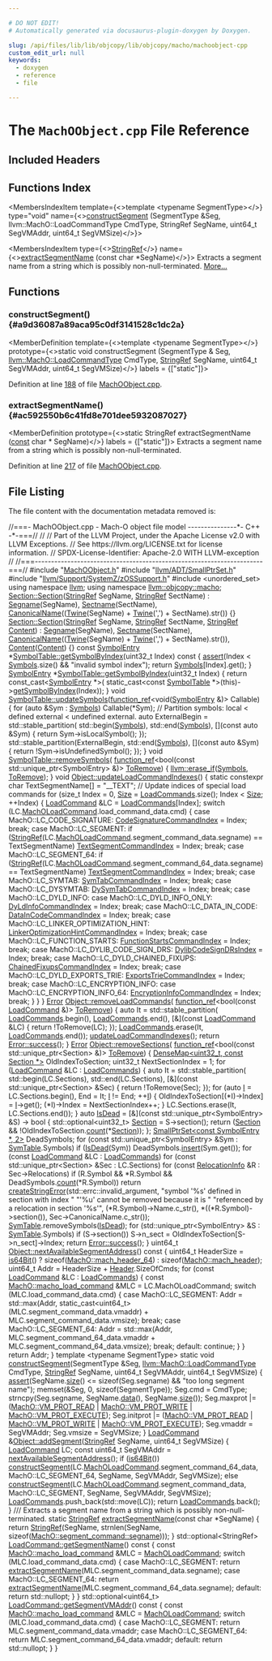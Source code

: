 ```yaml
---

# DO NOT EDIT!
# Automatically generated via docusaurus-plugin-doxygen by Doxygen.

slug: /api/files/lib/lib/objcopy/lib/objcopy/macho/machoobject-cpp
custom_edit_url: null
keywords:
  - doxygen
  - reference
  - file

---
```





# The `MachOObject.cpp` File Reference

<DoxygenPage pluginConfig={pluginConfig}>



## Included Headers

<IncludesList>
<IncludesListItem
  filePath="MachOObject.h"
  permalink="/docs/api/files/lib/lib/objcopy/lib/objcopy/macho/machoobject-h"
  isLocal="true" />
<IncludesListItem
  filePath="llvm/ADT/SmallPtrSet.h"
  permalink="/docs/api/files/include/include/llvm/include/llvm/adt/smallptrset-h"
  isLocal="true" />
<IncludesListItem
  filePath="llvm/Support/SystemZ/zOSSupport.h"
  permalink="/docs/api/files/include/include/llvm/include/llvm/support/include/llvm/support/systemz/zossupport-h"
  isLocal="true" />
<IncludesListItem
  filePath="unordered_set"
  permalink=""
  isLocal="false" />
</IncludesList>

## Functions Index

<MembersIndex>

<MembersIndexItem
  template={<>template &lt;typename SegmentType&gt;</>}
  type="void"
  name={<><a href="#a9d36087a89aca95c0df3141528c1dc2a">constructSegment</a> (SegmentType &amp;Seg, llvm::MachO::LoadCommandType CmdType, StringRef SegName, uint64&#95;t SegVMAddr, uint64&#95;t SegVMSize)</>}>
</MembersIndexItem>

<MembersIndexItem
  type={<><a href="/docs/api/classes/llvm/stringref">StringRef</a></>}
  name={<><a href="#ac592550b6c41fd8e701dee5932087027">extractSegmentName</a> (const char &#42;SegName)</>}>
Extracts a segment name from a string which is possibly non-null-terminated. <a href="#ac592550b6c41fd8e701dee5932087027">More...</a>
</MembersIndexItem>

</MembersIndex>


<SectionDefinition>

## Functions

### constructSegment() {#a9d36087a89aca95c0df3141528c1dc2a}

<MemberDefinition
  template={<>template &lt;typename SegmentType&gt;</>}
  prototype={<>static void constructSegment (SegmentType &amp; Seg, <a href="/docs/api/namespaces/llvm/macho/#ad8cb90f953b327ab043258a76922cde1">llvm::MachO::LoadCommandType</a> CmdType, <a href="/docs/api/classes/llvm/stringref">StringRef</a> SegName, uint64&#95;t SegVMAddr, uint64&#95;t SegVMSize)</>}
  labels = {["static"]}>

Definition at line <a href="#l00188">188</a> of file <a href="/docs/api/files/lib/lib/objcopy/lib/objcopy/macho/machoobject-cpp">MachOObject.cpp</a>.
</MemberDefinition>

### extractSegmentName() {#ac592550b6c41fd8e701dee5932087027}

<MemberDefinition
  prototype={<>static StringRef extractSegmentName (<a href="/docs/api/files/lib/lib/target/lib/target/aarch64/aarch64promoteconstant-cpp/#a90f8350fecae261c25be85d38b451bff">const</a> char &#42; SegName)</>}
  labels = {["static"]}>
Extracts a segment name from a string which is possibly non-null-terminated.

Definition at line <a href="#l00217">217</a> of file <a href="/docs/api/files/lib/lib/objcopy/lib/objcopy/macho/machoobject-cpp">MachOObject.cpp</a>.
</MemberDefinition>

</SectionDefinition>

## File Listing

The file content with the documentation metadata removed is:

<ProgramListing>

<Link id="l00001" /><CodeLine lineNumber="1"><Highlight kind="comment">//===- MachOObject.cpp - Mach-O object file model ---------------&#42;- C++ -&#42;-===//</Highlight><Highlight kind="normal"></Highlight></CodeLine>
<Link id="l00002" /><CodeLine lineNumber="2"><Highlight kind="normal"></Highlight><Highlight kind="comment">//</Highlight><Highlight kind="normal"></Highlight></CodeLine>
<Link id="l00003" /><CodeLine lineNumber="3"><Highlight kind="normal"></Highlight><Highlight kind="comment">// Part of the LLVM Project, under the Apache License v2.0 with LLVM Exceptions.</Highlight><Highlight kind="normal"></Highlight></CodeLine>
<Link id="l00004" /><CodeLine lineNumber="4"><Highlight kind="normal"></Highlight><Highlight kind="comment">// See https://llvm.org/LICENSE.txt for license information.</Highlight><Highlight kind="normal"></Highlight></CodeLine>
<Link id="l00005" /><CodeLine lineNumber="5"><Highlight kind="normal"></Highlight><Highlight kind="comment">// SPDX-License-Identifier: Apache-2.0 WITH LLVM-exception</Highlight><Highlight kind="normal"></Highlight></CodeLine>
<Link id="l00006" /><CodeLine lineNumber="6"><Highlight kind="normal"></Highlight><Highlight kind="comment">//</Highlight><Highlight kind="normal"></Highlight></CodeLine>
<Link id="l00007" /><CodeLine lineNumber="7"><Highlight kind="normal"></Highlight><Highlight kind="comment">//===----------------------------------------------------------------------===//</Highlight><Highlight kind="normal"></Highlight></CodeLine>
<Link id="l00008" /><CodeLine lineNumber="8"><Highlight kind="normal"></Highlight></CodeLine>
<Link id="l00009" /><CodeLine lineNumber="9"><Highlight kind="normal"></Highlight><Highlight kind="preprocessor">#include &quot;<a href="/docs/api/files/lib/lib/objcopy/lib/objcopy/macho/machoobject-h">MachOObject.h</a>&quot;</Highlight><Highlight kind="normal"></Highlight></CodeLine>
<Link id="l00010" /><CodeLine lineNumber="10"><Highlight kind="normal"></Highlight><Highlight kind="preprocessor">#include &quot;<a href="/docs/api/files/include/include/llvm/include/llvm/adt/smallptrset-h">llvm/ADT/SmallPtrSet.h</a>&quot;</Highlight><Highlight kind="normal"></Highlight></CodeLine>
<Link id="l00011" /><CodeLine lineNumber="11"><Highlight kind="normal"></Highlight><Highlight kind="preprocessor">#include &quot;<a href="/docs/api/files/include/include/llvm/include/llvm/support/include/llvm/support/systemz/zossupport-h">llvm/Support/SystemZ/zOSSupport.h</a>&quot;</Highlight><Highlight kind="normal"></Highlight></CodeLine>
<Link id="l00012" /><CodeLine lineNumber="12"><Highlight kind="normal"></Highlight><Highlight kind="preprocessor">#include &lt;unordered&#95;set&gt;</Highlight><Highlight kind="normal"></Highlight></CodeLine>
<Link id="l00013" /><CodeLine lineNumber="13"><Highlight kind="normal"></Highlight></CodeLine>
<Link id="l00014" /><CodeLine lineNumber="14"><Highlight kind="normal"></Highlight><Highlight kind="keyword">using namespace </Highlight><Highlight kind="normal"><a href="/docs/api/namespaces/llvm">llvm</a>;</Highlight></CodeLine>
<Link id="l00015" /><CodeLine lineNumber="15"><Highlight kind="normal"></Highlight><Highlight kind="keyword">using namespace </Highlight><Highlight kind="normal"><a href="/docs/api/namespaces/llvm/objcopy/macho">llvm::objcopy::macho</a>;</Highlight></CodeLine>
<Link id="l00016" /><CodeLine lineNumber="16"><Highlight kind="normal"></Highlight></CodeLine>
<Link id="l00017" /><CodeLine lineNumber="17" lineLink="/docs/api/structs/llvm/objcopy/macho/section/#a87c079c086afd819e2f1efe5a639ceb8"><Highlight kind="normal"><a href="/docs/api/structs/llvm/objcopy/macho/section/#a87c079c086afd819e2f1efe5a639ceb8">Section::Section</a>(<a href="/docs/api/classes/llvm/stringref">StringRef</a> SegName, <a href="/docs/api/classes/llvm/stringref">StringRef</a> SectName)</Highlight></CodeLine>
<Link id="l00018" /><CodeLine lineNumber="18"><Highlight kind="normal">    : <a href="/docs/api/structs/llvm/objcopy/macho/section/#a4639b1c6f7309aaaffb58648acd5ae9c">Segname</a>(SegName), <a href="/docs/api/structs/llvm/objcopy/macho/section/#ae7cec0eac7049d7cd6512c33152bf5ff">Sectname</a>(SectName),</Highlight></CodeLine>
<Link id="l00019" /><CodeLine lineNumber="19"><Highlight kind="normal">      <a href="/docs/api/structs/llvm/objcopy/macho/section/#ad0ffce102893e76e2c396f6778793976">CanonicalName</a>((<a href="/docs/api/classes/llvm/twine">Twine</a>(SegName) + <a href="/docs/api/classes/llvm/twine">Twine</a>(</Highlight><Highlight kind="stringliteral">&#39;,&#39;</Highlight><Highlight kind="normal">) + SectName).str()) &#123;&#125;</Highlight></CodeLine>
<Link id="l00020" /><CodeLine lineNumber="20"><Highlight kind="normal"></Highlight></CodeLine>
<Link id="l00021" /><CodeLine lineNumber="21" lineLink="/docs/api/structs/llvm/objcopy/macho/section/#a56ec441e0b3e9662fe2a5d58a4429900"><Highlight kind="normal"><a href="/docs/api/structs/llvm/objcopy/macho/section/#a87c079c086afd819e2f1efe5a639ceb8">Section::Section</a>(<a href="/docs/api/classes/llvm/stringref">StringRef</a> SegName, <a href="/docs/api/classes/llvm/stringref">StringRef</a> SectName, <a href="/docs/api/classes/llvm/stringref">StringRef</a> <a href="/docs/api/structs/llvm/objcopy/macho/section/#a6560167012e320de6291d4d2897cb26c">Content</a>)</Highlight></CodeLine>
<Link id="l00022" /><CodeLine lineNumber="22"><Highlight kind="normal">    : <a href="/docs/api/structs/llvm/objcopy/macho/section/#a4639b1c6f7309aaaffb58648acd5ae9c">Segname</a>(SegName), <a href="/docs/api/structs/llvm/objcopy/macho/section/#ae7cec0eac7049d7cd6512c33152bf5ff">Sectname</a>(SectName),</Highlight></CodeLine>
<Link id="l00023" /><CodeLine lineNumber="23"><Highlight kind="normal">      <a href="/docs/api/structs/llvm/objcopy/macho/section/#ad0ffce102893e76e2c396f6778793976">CanonicalName</a>((<a href="/docs/api/classes/llvm/twine">Twine</a>(SegName) + <a href="/docs/api/classes/llvm/twine">Twine</a>(</Highlight><Highlight kind="stringliteral">&#39;,&#39;</Highlight><Highlight kind="normal">) + SectName).str()),</Highlight></CodeLine>
<Link id="l00024" /><CodeLine lineNumber="24"><Highlight kind="normal">      <a href="/docs/api/structs/llvm/objcopy/macho/section/#a6560167012e320de6291d4d2897cb26c">Content</a>(<a href="/docs/api/structs/llvm/objcopy/macho/section/#a6560167012e320de6291d4d2897cb26c">Content</a>) &#123;&#125;</Highlight></CodeLine>
<Link id="l00025" /><CodeLine lineNumber="25"><Highlight kind="normal"></Highlight></CodeLine>
<Link id="l00026" /><CodeLine lineNumber="26" lineLink="/docs/api/structs/llvm/objcopy/macho/symboltable/#a341a55a90a1166a66b830fc75daba027"><Highlight kind="normal"></Highlight><Highlight kind="keyword">const</Highlight><Highlight kind="normal"> <a href="/docs/api/structs/llvm/objcopy/macho/symbolentry">SymbolEntry</a> &#42;<a href="/docs/api/structs/llvm/objcopy/macho/symboltable/#a341a55a90a1166a66b830fc75daba027">SymbolTable::getSymbolByIndex</a>(uint32&#95;t Index)</Highlight><Highlight kind="keyword"> const </Highlight><Highlight kind="normal">&#123;</Highlight></CodeLine>
<Link id="l00027" /><CodeLine lineNumber="27"><Highlight kind="normal">  <a href="/docs/api/files/lib/lib/target/lib/target/amdgpu/silowercontrolflow-cpp/#a4868c5d81c5ccc98c47aeab6244346a0">assert</a>(Index &lt; <a href="/docs/api/structs/llvm/objcopy/macho/symboltable/#a68ce5bc1c984a9aa78f9c4e8c0d5e991">Symbols</a>.size() &amp;&amp; </Highlight><Highlight kind="stringliteral">&quot;invalid symbol index&quot;</Highlight><Highlight kind="normal">);</Highlight></CodeLine>
<Link id="l00028" /><CodeLine lineNumber="28"><Highlight kind="normal">  </Highlight><Highlight kind="keywordflow">return</Highlight><Highlight kind="normal"> <a href="/docs/api/structs/llvm/objcopy/macho/symboltable/#a68ce5bc1c984a9aa78f9c4e8c0d5e991">Symbols</a>&#91;Index&#93;.get();</Highlight></CodeLine>
<Link id="l00029" /><CodeLine lineNumber="29"><Highlight kind="normal">&#125;</Highlight></CodeLine>
<Link id="l00030" /><CodeLine lineNumber="30"><Highlight kind="normal"></Highlight></CodeLine>
<Link id="l00031" /><CodeLine lineNumber="31" lineLink="/docs/api/structs/llvm/objcopy/macho/symboltable/#a3373e04beb7bf34915aed5421baf5445"><Highlight kind="normal"><a href="/docs/api/structs/llvm/objcopy/macho/symbolentry">SymbolEntry</a> &#42;<a href="/docs/api/structs/llvm/objcopy/macho/symboltable/#a341a55a90a1166a66b830fc75daba027">SymbolTable::getSymbolByIndex</a>(uint32&#95;t Index) &#123;</Highlight></CodeLine>
<Link id="l00032" /><CodeLine lineNumber="32"><Highlight kind="normal">  </Highlight><Highlight kind="keywordflow">return</Highlight><Highlight kind="normal"> </Highlight><Highlight kind="keyword">const&#95;cast&lt;</Highlight><Highlight kind="normal"><a href="/docs/api/structs/llvm/objcopy/macho/symbolentry">SymbolEntry</a> &#42;</Highlight><Highlight kind="keyword">&gt;</Highlight><Highlight kind="normal">(</Highlight></CodeLine>
<Link id="l00033" /><CodeLine lineNumber="33"><Highlight kind="normal">      </Highlight><Highlight kind="keyword">static&#95;cast&lt;</Highlight><Highlight kind="keyword">const </Highlight><Highlight kind="normal"><a href="/docs/api/structs/llvm/objcopy/macho/symboltable">SymbolTable</a> &#42;</Highlight><Highlight kind="keyword">&gt;</Highlight><Highlight kind="normal">(</Highlight><Highlight kind="keyword">this</Highlight><Highlight kind="normal">)-&gt;<a href="/docs/api/structs/llvm/objcopy/macho/symboltable/#a341a55a90a1166a66b830fc75daba027">getSymbolByIndex</a>(Index));</Highlight></CodeLine>
<Link id="l00034" /><CodeLine lineNumber="34"><Highlight kind="normal">&#125;</Highlight></CodeLine>
<Link id="l00035" /><CodeLine lineNumber="35"><Highlight kind="normal"></Highlight></CodeLine>
<Link id="l00036" /><CodeLine lineNumber="36" lineLink="/docs/api/structs/llvm/objcopy/macho/symboltable/#a20afc4f554451875cd5c6502a482586a"><Highlight kind="normal"></Highlight><Highlight kind="keywordtype">void</Highlight><Highlight kind="normal"> <a href="/docs/api/structs/llvm/objcopy/macho/symboltable/#a20afc4f554451875cd5c6502a482586a">SymbolTable::updateSymbols</a>(<a href="/docs/api/classes/llvm/function-ref">function&#95;ref</a>&lt;</Highlight><Highlight kind="keywordtype">void</Highlight><Highlight kind="normal">(<a href="/docs/api/structs/llvm/objcopy/macho/symbolentry">SymbolEntry</a> &amp;)&gt; Callable) &#123;</Highlight></CodeLine>
<Link id="l00037" /><CodeLine lineNumber="37"><Highlight kind="normal">  </Highlight><Highlight kind="keywordflow">for</Highlight><Highlight kind="normal"> (</Highlight><Highlight kind="keyword">auto</Highlight><Highlight kind="normal"> &amp;Sym : <a href="/docs/api/structs/llvm/objcopy/macho/symboltable/#a68ce5bc1c984a9aa78f9c4e8c0d5e991">Symbols</a>)</Highlight></CodeLine>
<Link id="l00038" /><CodeLine lineNumber="38"><Highlight kind="normal">    Callable(&#42;Sym);</Highlight></CodeLine>
<Link id="l00039" /><CodeLine lineNumber="39"><Highlight kind="normal"></Highlight></CodeLine>
<Link id="l00040" /><CodeLine lineNumber="40"><Highlight kind="normal">  </Highlight><Highlight kind="comment">// Partition symbols: local &lt; defined external &lt; undefined external.</Highlight><Highlight kind="normal"></Highlight></CodeLine>
<Link id="l00041" /><CodeLine lineNumber="41"><Highlight kind="normal">  </Highlight><Highlight kind="keyword">auto</Highlight><Highlight kind="normal"> ExternalBegin = std::stable&#95;partition(</Highlight></CodeLine>
<Link id="l00042" /><CodeLine lineNumber="42"><Highlight kind="normal">      std::begin(<a href="/docs/api/structs/llvm/objcopy/macho/symboltable/#a68ce5bc1c984a9aa78f9c4e8c0d5e991">Symbols</a>), std::end(<a href="/docs/api/structs/llvm/objcopy/macho/symboltable/#a68ce5bc1c984a9aa78f9c4e8c0d5e991">Symbols</a>),</Highlight></CodeLine>
<Link id="l00043" /><CodeLine lineNumber="43"><Highlight kind="normal">      &#91;&#93;(</Highlight><Highlight kind="keyword">const</Highlight><Highlight kind="normal"> </Highlight><Highlight kind="keyword">auto</Highlight><Highlight kind="normal"> &amp;Sym) &#123; </Highlight><Highlight kind="keywordflow">return</Highlight><Highlight kind="normal"> Sym-&gt;isLocalSymbol(); &#125;);</Highlight></CodeLine>
<Link id="l00044" /><CodeLine lineNumber="44"><Highlight kind="normal">  std::stable&#95;partition(ExternalBegin, std::end(<a href="/docs/api/structs/llvm/objcopy/macho/symboltable/#a68ce5bc1c984a9aa78f9c4e8c0d5e991">Symbols</a>), &#91;&#93;(</Highlight><Highlight kind="keyword">const</Highlight><Highlight kind="normal"> </Highlight><Highlight kind="keyword">auto</Highlight><Highlight kind="normal"> &amp;Sym) &#123;</Highlight></CodeLine>
<Link id="l00045" /><CodeLine lineNumber="45"><Highlight kind="normal">    </Highlight><Highlight kind="keywordflow">return</Highlight><Highlight kind="normal"> !Sym-&gt;isUndefinedSymbol();</Highlight></CodeLine>
<Link id="l00046" /><CodeLine lineNumber="46"><Highlight kind="normal">  &#125;);</Highlight></CodeLine>
<Link id="l00047" /><CodeLine lineNumber="47"><Highlight kind="normal">&#125;</Highlight></CodeLine>
<Link id="l00048" /><CodeLine lineNumber="48"><Highlight kind="normal"></Highlight></CodeLine>
<Link id="l00049" /><CodeLine lineNumber="49" lineLink="/docs/api/structs/llvm/objcopy/macho/symboltable/#a93dd1b9a6cbe03781efa0a11ea3bd236"><Highlight kind="normal"></Highlight><Highlight kind="keywordtype">void</Highlight><Highlight kind="normal"> <a href="/docs/api/structs/llvm/objcopy/macho/symboltable/#a93dd1b9a6cbe03781efa0a11ea3bd236">SymbolTable::removeSymbols</a>(</Highlight></CodeLine>
<Link id="l00050" /><CodeLine lineNumber="50"><Highlight kind="normal">    <a href="/docs/api/classes/llvm/function-ref">function&#95;ref</a>&lt;</Highlight><Highlight kind="keywordtype">bool</Highlight><Highlight kind="normal">(</Highlight><Highlight kind="keyword">const</Highlight><Highlight kind="normal"> std::unique&#95;ptr&lt;SymbolEntry&gt; &amp;)&gt; <a href="/docs/api/files/lib/lib/target/lib/target/arm/armlowoverheadloops-cpp/#a3bf42baf773b375802538951c88d8e12">ToRemove</a>) &#123;</Highlight></CodeLine>
<Link id="l00051" /><CodeLine lineNumber="51"><Highlight kind="normal">  <a href="/docs/api/namespaces/llvm/#ac9a7de5a04920954ac964059cfc428ad">llvm::erase&#95;if</a>(<a href="/docs/api/structs/llvm/objcopy/macho/symboltable/#a68ce5bc1c984a9aa78f9c4e8c0d5e991">Symbols</a>, <a href="/docs/api/files/lib/lib/target/lib/target/arm/armlowoverheadloops-cpp/#a3bf42baf773b375802538951c88d8e12">ToRemove</a>);</Highlight></CodeLine>
<Link id="l00052" /><CodeLine lineNumber="52"><Highlight kind="normal">&#125;</Highlight></CodeLine>
<Link id="l00053" /><CodeLine lineNumber="53"><Highlight kind="normal"></Highlight></CodeLine>
<Link id="l00054" /><CodeLine lineNumber="54" lineLink="/docs/api/structs/llvm/objcopy/macho/object/#a113f3affc038124b490bb878a5a05b04"><Highlight kind="normal"></Highlight><Highlight kind="keywordtype">void</Highlight><Highlight kind="normal"> <a href="/docs/api/structs/llvm/objcopy/macho/object/#a113f3affc038124b490bb878a5a05b04">Object::updateLoadCommandIndexes</a>() &#123;</Highlight></CodeLine>
<Link id="l00055" /><CodeLine lineNumber="55"><Highlight kind="normal">  </Highlight><Highlight kind="keyword">static</Highlight><Highlight kind="normal"> </Highlight><Highlight kind="keyword">constexpr</Highlight><Highlight kind="normal"> </Highlight><Highlight kind="keywordtype">char</Highlight><Highlight kind="normal"> TextSegmentName&#91;&#93; = </Highlight><Highlight kind="stringliteral">&quot;&#95;&#95;TEXT&quot;</Highlight><Highlight kind="normal">;</Highlight></CodeLine>
<Link id="l00056" /><CodeLine lineNumber="56"><Highlight kind="normal">  </Highlight><Highlight kind="comment">// Update indices of special load commands</Highlight><Highlight kind="normal"></Highlight></CodeLine>
<Link id="l00057" /><CodeLine lineNumber="57"><Highlight kind="normal">  </Highlight><Highlight kind="keywordflow">for</Highlight><Highlight kind="normal"> (</Highlight><Highlight kind="keywordtype">size&#95;t</Highlight><Highlight kind="normal"> Index = 0, <a href="/docs/api/files/lib/lib/analysis/inlineorder-cpp/#a7ee6f0cb51c3b9056199e9a0001fe8c3a6f6cb72d544962fa333e2e34ce64f719">Size</a> = <a href="/docs/api/structs/llvm/objcopy/macho/object/#a7056fc4479dd0274dea7baabfaea80bb">LoadCommands</a>.size(); Index &lt; <a href="/docs/api/files/lib/lib/analysis/inlineorder-cpp/#a7ee6f0cb51c3b9056199e9a0001fe8c3a6f6cb72d544962fa333e2e34ce64f719">Size</a>; ++Index) &#123;</Highlight></CodeLine>
<Link id="l00058" /><CodeLine lineNumber="58"><Highlight kind="normal">    <a href="/docs/api/structs/llvm/objcopy/macho/loadcommand">LoadCommand</a> &amp;LC = <a href="/docs/api/structs/llvm/objcopy/macho/object/#a7056fc4479dd0274dea7baabfaea80bb">LoadCommands</a>&#91;Index&#93;;</Highlight></CodeLine>
<Link id="l00059" /><CodeLine lineNumber="59"><Highlight kind="normal">    </Highlight><Highlight kind="keywordflow">switch</Highlight><Highlight kind="normal"> (LC.<a href="/docs/api/structs/llvm/objcopy/macho/loadcommand/#a521ae30565359d9c67ad94fed18ce660">MachOLoadCommand</a>.load&#95;command&#95;data.cmd) &#123;</Highlight></CodeLine>
<Link id="l00060" /><CodeLine lineNumber="60"><Highlight kind="normal">    </Highlight><Highlight kind="keywordflow">case</Highlight><Highlight kind="normal"> MachO::LC&#95;CODE&#95;SIGNATURE:</Highlight></CodeLine>
<Link id="l00061" /><CodeLine lineNumber="61"><Highlight kind="normal">      <a href="/docs/api/structs/llvm/objcopy/macho/object/#ae8b1caa84516c330a38746d6ada7969c">CodeSignatureCommandIndex</a> = Index;</Highlight></CodeLine>
<Link id="l00062" /><CodeLine lineNumber="62"><Highlight kind="normal">      </Highlight><Highlight kind="keywordflow">break</Highlight><Highlight kind="normal">;</Highlight></CodeLine>
<Link id="l00063" /><CodeLine lineNumber="63"><Highlight kind="normal">    </Highlight><Highlight kind="keywordflow">case</Highlight><Highlight kind="normal"> MachO::LC&#95;SEGMENT:</Highlight></CodeLine>
<Link id="l00064" /><CodeLine lineNumber="64"><Highlight kind="normal">      </Highlight><Highlight kind="keywordflow">if</Highlight><Highlight kind="normal"> (<a href="/docs/api/classes/llvm/stringref">StringRef</a>(LC.<a href="/docs/api/structs/llvm/objcopy/macho/loadcommand/#a521ae30565359d9c67ad94fed18ce660">MachOLoadCommand</a>.segment&#95;command&#95;data.segname) ==</Highlight></CodeLine>
<Link id="l00065" /><CodeLine lineNumber="65"><Highlight kind="normal">          TextSegmentName)</Highlight></CodeLine>
<Link id="l00066" /><CodeLine lineNumber="66"><Highlight kind="normal">        <a href="/docs/api/structs/llvm/objcopy/macho/object/#aa66529b4ecb1079e9a59a128327fdc44">TextSegmentCommandIndex</a> = Index;</Highlight></CodeLine>
<Link id="l00067" /><CodeLine lineNumber="67"><Highlight kind="normal">      </Highlight><Highlight kind="keywordflow">break</Highlight><Highlight kind="normal">;</Highlight></CodeLine>
<Link id="l00068" /><CodeLine lineNumber="68"><Highlight kind="normal">    </Highlight><Highlight kind="keywordflow">case</Highlight><Highlight kind="normal"> MachO::LC&#95;SEGMENT&#95;64:</Highlight></CodeLine>
<Link id="l00069" /><CodeLine lineNumber="69"><Highlight kind="normal">      </Highlight><Highlight kind="keywordflow">if</Highlight><Highlight kind="normal"> (<a href="/docs/api/classes/llvm/stringref">StringRef</a>(LC.<a href="/docs/api/structs/llvm/objcopy/macho/loadcommand/#a521ae30565359d9c67ad94fed18ce660">MachOLoadCommand</a>.segment&#95;command&#95;64&#95;data.segname) ==</Highlight></CodeLine>
<Link id="l00070" /><CodeLine lineNumber="70"><Highlight kind="normal">          TextSegmentName)</Highlight></CodeLine>
<Link id="l00071" /><CodeLine lineNumber="71"><Highlight kind="normal">        <a href="/docs/api/structs/llvm/objcopy/macho/object/#aa66529b4ecb1079e9a59a128327fdc44">TextSegmentCommandIndex</a> = Index;</Highlight></CodeLine>
<Link id="l00072" /><CodeLine lineNumber="72"><Highlight kind="normal">      </Highlight><Highlight kind="keywordflow">break</Highlight><Highlight kind="normal">;</Highlight></CodeLine>
<Link id="l00073" /><CodeLine lineNumber="73"><Highlight kind="normal">    </Highlight><Highlight kind="keywordflow">case</Highlight><Highlight kind="normal"> MachO::LC&#95;SYMTAB:</Highlight></CodeLine>
<Link id="l00074" /><CodeLine lineNumber="74"><Highlight kind="normal">      <a href="/docs/api/structs/llvm/objcopy/macho/object/#a5f34e33c1c7e1c12063645d5c0f9a5ff">SymTabCommandIndex</a> = Index;</Highlight></CodeLine>
<Link id="l00075" /><CodeLine lineNumber="75"><Highlight kind="normal">      </Highlight><Highlight kind="keywordflow">break</Highlight><Highlight kind="normal">;</Highlight></CodeLine>
<Link id="l00076" /><CodeLine lineNumber="76"><Highlight kind="normal">    </Highlight><Highlight kind="keywordflow">case</Highlight><Highlight kind="normal"> MachO::LC&#95;DYSYMTAB:</Highlight></CodeLine>
<Link id="l00077" /><CodeLine lineNumber="77"><Highlight kind="normal">      <a href="/docs/api/structs/llvm/objcopy/macho/object/#aa152aa92492629c923912104a1da4709">DySymTabCommandIndex</a> = Index;</Highlight></CodeLine>
<Link id="l00078" /><CodeLine lineNumber="78"><Highlight kind="normal">      </Highlight><Highlight kind="keywordflow">break</Highlight><Highlight kind="normal">;</Highlight></CodeLine>
<Link id="l00079" /><CodeLine lineNumber="79"><Highlight kind="normal">    </Highlight><Highlight kind="keywordflow">case</Highlight><Highlight kind="normal"> MachO::LC&#95;DYLD&#95;INFO:</Highlight></CodeLine>
<Link id="l00080" /><CodeLine lineNumber="80"><Highlight kind="normal">    </Highlight><Highlight kind="keywordflow">case</Highlight><Highlight kind="normal"> MachO::LC&#95;DYLD&#95;INFO&#95;ONLY:</Highlight></CodeLine>
<Link id="l00081" /><CodeLine lineNumber="81"><Highlight kind="normal">      <a href="/docs/api/structs/llvm/objcopy/macho/object/#a5f49aa2829dc01110c0676c41725511f">DyLdInfoCommandIndex</a> = Index;</Highlight></CodeLine>
<Link id="l00082" /><CodeLine lineNumber="82"><Highlight kind="normal">      </Highlight><Highlight kind="keywordflow">break</Highlight><Highlight kind="normal">;</Highlight></CodeLine>
<Link id="l00083" /><CodeLine lineNumber="83"><Highlight kind="normal">    </Highlight><Highlight kind="keywordflow">case</Highlight><Highlight kind="normal"> MachO::LC&#95;DATA&#95;IN&#95;CODE:</Highlight></CodeLine>
<Link id="l00084" /><CodeLine lineNumber="84"><Highlight kind="normal">      <a href="/docs/api/structs/llvm/objcopy/macho/object/#a74bd929cdc045afcf5a710b96878c671">DataInCodeCommandIndex</a> = Index;</Highlight></CodeLine>
<Link id="l00085" /><CodeLine lineNumber="85"><Highlight kind="normal">      </Highlight><Highlight kind="keywordflow">break</Highlight><Highlight kind="normal">;</Highlight></CodeLine>
<Link id="l00086" /><CodeLine lineNumber="86"><Highlight kind="normal">    </Highlight><Highlight kind="keywordflow">case</Highlight><Highlight kind="normal"> MachO::LC&#95;LINKER&#95;OPTIMIZATION&#95;HINT:</Highlight></CodeLine>
<Link id="l00087" /><CodeLine lineNumber="87"><Highlight kind="normal">      <a href="/docs/api/structs/llvm/objcopy/macho/object/#afb0e8a5b4abc4f4ffa17b02fc52fd7ca">LinkerOptimizationHintCommandIndex</a> = Index;</Highlight></CodeLine>
<Link id="l00088" /><CodeLine lineNumber="88"><Highlight kind="normal">      </Highlight><Highlight kind="keywordflow">break</Highlight><Highlight kind="normal">;</Highlight></CodeLine>
<Link id="l00089" /><CodeLine lineNumber="89"><Highlight kind="normal">    </Highlight><Highlight kind="keywordflow">case</Highlight><Highlight kind="normal"> MachO::LC&#95;FUNCTION&#95;STARTS:</Highlight></CodeLine>
<Link id="l00090" /><CodeLine lineNumber="90"><Highlight kind="normal">      <a href="/docs/api/structs/llvm/objcopy/macho/object/#a062c3c22a1755de558b867f551b0d525">FunctionStartsCommandIndex</a> = Index;</Highlight></CodeLine>
<Link id="l00091" /><CodeLine lineNumber="91"><Highlight kind="normal">      </Highlight><Highlight kind="keywordflow">break</Highlight><Highlight kind="normal">;</Highlight></CodeLine>
<Link id="l00092" /><CodeLine lineNumber="92"><Highlight kind="normal">    </Highlight><Highlight kind="keywordflow">case</Highlight><Highlight kind="normal"> MachO::LC&#95;DYLIB&#95;CODE&#95;SIGN&#95;DRS:</Highlight></CodeLine>
<Link id="l00093" /><CodeLine lineNumber="93"><Highlight kind="normal">      <a href="/docs/api/structs/llvm/objcopy/macho/object/#a4f8f8ffea26a4ce88c2a81feb261aee9">DylibCodeSignDRsIndex</a> = Index;</Highlight></CodeLine>
<Link id="l00094" /><CodeLine lineNumber="94"><Highlight kind="normal">      </Highlight><Highlight kind="keywordflow">break</Highlight><Highlight kind="normal">;</Highlight></CodeLine>
<Link id="l00095" /><CodeLine lineNumber="95"><Highlight kind="normal">    </Highlight><Highlight kind="keywordflow">case</Highlight><Highlight kind="normal"> MachO::LC&#95;DYLD&#95;CHAINED&#95;FIXUPS:</Highlight></CodeLine>
<Link id="l00096" /><CodeLine lineNumber="96"><Highlight kind="normal">      <a href="/docs/api/structs/llvm/objcopy/macho/object/#a2acb9eaeac6ca847eb82e086feddec62">ChainedFixupsCommandIndex</a> = Index;</Highlight></CodeLine>
<Link id="l00097" /><CodeLine lineNumber="97"><Highlight kind="normal">      </Highlight><Highlight kind="keywordflow">break</Highlight><Highlight kind="normal">;</Highlight></CodeLine>
<Link id="l00098" /><CodeLine lineNumber="98"><Highlight kind="normal">    </Highlight><Highlight kind="keywordflow">case</Highlight><Highlight kind="normal"> MachO::LC&#95;DYLD&#95;EXPORTS&#95;TRIE:</Highlight></CodeLine>
<Link id="l00099" /><CodeLine lineNumber="99"><Highlight kind="normal">      <a href="/docs/api/structs/llvm/objcopy/macho/object/#a3165d835db7ca7cc83add9c3985c8b54">ExportsTrieCommandIndex</a> = Index;</Highlight></CodeLine>
<Link id="l00100" /><CodeLine lineNumber="100"><Highlight kind="normal">      </Highlight><Highlight kind="keywordflow">break</Highlight><Highlight kind="normal">;</Highlight></CodeLine>
<Link id="l00101" /><CodeLine lineNumber="101"><Highlight kind="normal">    </Highlight><Highlight kind="keywordflow">case</Highlight><Highlight kind="normal"> MachO::LC&#95;ENCRYPTION&#95;INFO:</Highlight></CodeLine>
<Link id="l00102" /><CodeLine lineNumber="102"><Highlight kind="normal">    </Highlight><Highlight kind="keywordflow">case</Highlight><Highlight kind="normal"> MachO::LC&#95;ENCRYPTION&#95;INFO&#95;64:</Highlight></CodeLine>
<Link id="l00103" /><CodeLine lineNumber="103"><Highlight kind="normal">      <a href="/docs/api/structs/llvm/objcopy/macho/object/#a81465157ad0d645061323f58e6565d4f">EncryptionInfoCommandIndex</a> = Index;</Highlight></CodeLine>
<Link id="l00104" /><CodeLine lineNumber="104"><Highlight kind="normal">      </Highlight><Highlight kind="keywordflow">break</Highlight><Highlight kind="normal">;</Highlight></CodeLine>
<Link id="l00105" /><CodeLine lineNumber="105"><Highlight kind="normal">    &#125;</Highlight></CodeLine>
<Link id="l00106" /><CodeLine lineNumber="106"><Highlight kind="normal">  &#125;</Highlight></CodeLine>
<Link id="l00107" /><CodeLine lineNumber="107"><Highlight kind="normal">&#125;</Highlight></CodeLine>
<Link id="l00108" /><CodeLine lineNumber="108"><Highlight kind="normal"></Highlight></CodeLine>
<Link id="l00109" /><CodeLine lineNumber="109" lineLink="/docs/api/structs/llvm/objcopy/macho/object/#a29234a4bcb1dca0dabae964f8eacb264"><Highlight kind="normal"><a href="/docs/api/classes/llvm/error">Error</a> <a href="/docs/api/structs/llvm/objcopy/macho/object/#a29234a4bcb1dca0dabae964f8eacb264">Object::removeLoadCommands</a>(</Highlight></CodeLine>
<Link id="l00110" /><CodeLine lineNumber="110"><Highlight kind="normal">    <a href="/docs/api/classes/llvm/function-ref">function&#95;ref</a>&lt;</Highlight><Highlight kind="keywordtype">bool</Highlight><Highlight kind="normal">(</Highlight><Highlight kind="keyword">const</Highlight><Highlight kind="normal"> <a href="/docs/api/structs/llvm/objcopy/macho/loadcommand">LoadCommand</a> &amp;)&gt; <a href="/docs/api/files/lib/lib/target/lib/target/arm/armlowoverheadloops-cpp/#a3bf42baf773b375802538951c88d8e12">ToRemove</a>) &#123;</Highlight></CodeLine>
<Link id="l00111" /><CodeLine lineNumber="111"><Highlight kind="normal">  </Highlight><Highlight kind="keyword">auto</Highlight><Highlight kind="normal"> It = std::stable&#95;partition(</Highlight></CodeLine>
<Link id="l00112" /><CodeLine lineNumber="112"><Highlight kind="normal">      <a href="/docs/api/structs/llvm/objcopy/macho/object/#a7056fc4479dd0274dea7baabfaea80bb">LoadCommands</a>.begin(), <a href="/docs/api/structs/llvm/objcopy/macho/object/#a7056fc4479dd0274dea7baabfaea80bb">LoadCommands</a>.end(),</Highlight></CodeLine>
<Link id="l00113" /><CodeLine lineNumber="113"><Highlight kind="normal">      &#91;&amp;&#93;(</Highlight><Highlight kind="keyword">const</Highlight><Highlight kind="normal"> <a href="/docs/api/structs/llvm/objcopy/macho/loadcommand">LoadCommand</a> &amp;LC) &#123; return !ToRemove(LC); &#125;);</Highlight></CodeLine>
<Link id="l00114" /><CodeLine lineNumber="114"><Highlight kind="normal">  <a href="/docs/api/structs/llvm/objcopy/macho/object/#a7056fc4479dd0274dea7baabfaea80bb">LoadCommands</a>.erase(It, <a href="/docs/api/structs/llvm/objcopy/macho/object/#a7056fc4479dd0274dea7baabfaea80bb">LoadCommands</a>.end());</Highlight></CodeLine>
<Link id="l00115" /><CodeLine lineNumber="115"><Highlight kind="normal"></Highlight></CodeLine>
<Link id="l00116" /><CodeLine lineNumber="116"><Highlight kind="normal">  <a href="/docs/api/structs/llvm/objcopy/macho/object/#a113f3affc038124b490bb878a5a05b04">updateLoadCommandIndexes</a>();</Highlight></CodeLine>
<Link id="l00117" /><CodeLine lineNumber="117"><Highlight kind="normal">  </Highlight><Highlight kind="keywordflow">return</Highlight><Highlight kind="normal"> <a href="/docs/api/classes/llvm/error/#a4dfd0813c3d0e0a30439b5a3e9196b59">Error::success</a>();</Highlight></CodeLine>
<Link id="l00118" /><CodeLine lineNumber="118"><Highlight kind="normal">&#125;</Highlight></CodeLine>
<Link id="l00119" /><CodeLine lineNumber="119"><Highlight kind="normal"></Highlight></CodeLine>
<Link id="l00120" /><CodeLine lineNumber="120" lineLink="/docs/api/structs/llvm/objcopy/macho/object/#a47fbc494119ba51bed1e722d310bba1e"><Highlight kind="normal"><a href="/docs/api/classes/llvm/error">Error</a> <a href="/docs/api/structs/llvm/objcopy/macho/object/#a47fbc494119ba51bed1e722d310bba1e">Object::removeSections</a>(</Highlight></CodeLine>
<Link id="l00121" /><CodeLine lineNumber="121"><Highlight kind="normal">    <a href="/docs/api/classes/llvm/function-ref">function&#95;ref</a>&lt;</Highlight><Highlight kind="keywordtype">bool</Highlight><Highlight kind="normal">(</Highlight><Highlight kind="keyword">const</Highlight><Highlight kind="normal"> std::unique&#95;ptr&lt;Section&gt; &amp;)&gt; <a href="/docs/api/files/lib/lib/target/lib/target/arm/armlowoverheadloops-cpp/#a3bf42baf773b375802538951c88d8e12">ToRemove</a>) &#123;</Highlight></CodeLine>
<Link id="l00122" /><CodeLine lineNumber="122"><Highlight kind="normal">  <a href="/docs/api/classes/llvm/densemap">DenseMap&lt;uint32&#95;t, const Section &#42;&gt;</a> OldIndexToSection;</Highlight></CodeLine>
<Link id="l00123" /><CodeLine lineNumber="123"><Highlight kind="normal">  uint32&#95;t NextSectionIndex = 1;</Highlight></CodeLine>
<Link id="l00124" /><CodeLine lineNumber="124"><Highlight kind="normal">  </Highlight><Highlight kind="keywordflow">for</Highlight><Highlight kind="normal"> (<a href="/docs/api/structs/llvm/objcopy/macho/loadcommand">LoadCommand</a> &amp;LC : <a href="/docs/api/structs/llvm/objcopy/macho/object/#a7056fc4479dd0274dea7baabfaea80bb">LoadCommands</a>) &#123;</Highlight></CodeLine>
<Link id="l00125" /><CodeLine lineNumber="125"><Highlight kind="normal">    </Highlight><Highlight kind="keyword">auto</Highlight><Highlight kind="normal"> It = std::stable&#95;partition(</Highlight></CodeLine>
<Link id="l00126" /><CodeLine lineNumber="126"><Highlight kind="normal">        std::begin(LC.Sections), std::end(LC.Sections),</Highlight></CodeLine>
<Link id="l00127" /><CodeLine lineNumber="127"><Highlight kind="normal">        &#91;&amp;&#93;(</Highlight><Highlight kind="keyword">const</Highlight><Highlight kind="normal"> std::unique&#95;ptr&lt;Section&gt; &amp;Sec) &#123; return !ToRemove(Sec); &#125;);</Highlight></CodeLine>
<Link id="l00128" /><CodeLine lineNumber="128"><Highlight kind="normal">    </Highlight><Highlight kind="keywordflow">for</Highlight><Highlight kind="normal"> (</Highlight><Highlight kind="keyword">auto</Highlight><Highlight kind="normal"> <a href="/docs/api/files/lib/lib/support/md5-cpp/#ac0eafdc9ee161b71e7af98af736952fd">I</a> = LC.Sections.begin(), End = It; <a href="/docs/api/files/lib/lib/support/md5-cpp/#ac0eafdc9ee161b71e7af98af736952fd">I</a> != End; ++<a href="/docs/api/files/lib/lib/support/md5-cpp/#ac0eafdc9ee161b71e7af98af736952fd">I</a>) &#123;</Highlight></CodeLine>
<Link id="l00129" /><CodeLine lineNumber="129"><Highlight kind="normal">      OldIndexToSection&#91;(&#42;I)-&gt;Index&#93; = <a href="/docs/api/files/lib/lib/support/md5-cpp/#ac0eafdc9ee161b71e7af98af736952fd">I</a>-&gt;get();</Highlight></CodeLine>
<Link id="l00130" /><CodeLine lineNumber="130"><Highlight kind="normal">      (&#42;I)-&gt;Index = NextSectionIndex++;</Highlight></CodeLine>
<Link id="l00131" /><CodeLine lineNumber="131"><Highlight kind="normal">    &#125;</Highlight></CodeLine>
<Link id="l00132" /><CodeLine lineNumber="132"><Highlight kind="normal">    LC.Sections.erase(It, LC.Sections.end());</Highlight></CodeLine>
<Link id="l00133" /><CodeLine lineNumber="133"><Highlight kind="normal">  &#125;</Highlight></CodeLine>
<Link id="l00134" /><CodeLine lineNumber="134"><Highlight kind="normal"></Highlight></CodeLine>
<Link id="l00135" /><CodeLine lineNumber="135"><Highlight kind="normal">  </Highlight><Highlight kind="keyword">auto</Highlight><Highlight kind="normal"> <a href="/docs/api/files/lib/lib/target/lib/target/amdgpu/silowercontrolflow-cpp/#a979659ec464cee64a84df219494fc2ea">IsDead</a> = &#91;&amp;&#93;(</Highlight><Highlight kind="keyword">const</Highlight><Highlight kind="normal"> std::unique&#95;ptr&lt;SymbolEntry&gt; &amp;S) -&gt; </Highlight><Highlight kind="keywordtype">bool</Highlight><Highlight kind="normal"> &#123;</Highlight></CodeLine>
<Link id="l00136" /><CodeLine lineNumber="136"><Highlight kind="normal">    std::optional&lt;uint32&#95;t&gt; <a href="/docs/api/structs/llvm/objcopy/macho/section">Section</a> = S-&gt;section();</Highlight></CodeLine>
<Link id="l00137" /><CodeLine lineNumber="137"><Highlight kind="normal">    </Highlight><Highlight kind="keywordflow">return</Highlight><Highlight kind="normal"> (<a href="/docs/api/structs/llvm/objcopy/macho/section">Section</a> &amp;&amp; !OldIndexToSection.<a href="/docs/api/classes/llvm/densemapbase/#a53408c95a7bfb5443b43fb2134c3eb23">count</a>(&#42;<a href="/docs/api/structs/llvm/objcopy/macho/section">Section</a>));</Highlight></CodeLine>
<Link id="l00138" /><CodeLine lineNumber="138"><Highlight kind="normal">  &#125;;</Highlight></CodeLine>
<Link id="l00139" /><CodeLine lineNumber="139"><Highlight kind="normal"></Highlight></CodeLine>
<Link id="l00140" /><CodeLine lineNumber="140"><Highlight kind="normal">  <a href="/docs/api/classes/llvm/smallptrset">SmallPtrSet&lt;const SymbolEntry &#42;, 2&gt;</a> DeadSymbols;</Highlight></CodeLine>
<Link id="l00141" /><CodeLine lineNumber="141"><Highlight kind="normal">  </Highlight><Highlight kind="keywordflow">for</Highlight><Highlight kind="normal"> (</Highlight><Highlight kind="keyword">const</Highlight><Highlight kind="normal"> std::unique&#95;ptr&lt;SymbolEntry&gt; &amp;Sym : <a href="/docs/api/structs/llvm/objcopy/macho/object/#a653496a554313e67608e0d8f90f39c40">SymTable</a>.Symbols)</Highlight></CodeLine>
<Link id="l00142" /><CodeLine lineNumber="142"><Highlight kind="normal">    </Highlight><Highlight kind="keywordflow">if</Highlight><Highlight kind="normal"> (<a href="/docs/api/files/lib/lib/target/lib/target/amdgpu/silowercontrolflow-cpp/#a979659ec464cee64a84df219494fc2ea">IsDead</a>(Sym))</Highlight></CodeLine>
<Link id="l00143" /><CodeLine lineNumber="143"><Highlight kind="normal">      DeadSymbols.<a href="/docs/api/classes/llvm/smallptrsetimpl/#a9d834ae3da8c62c2b668dada51335eb0">insert</a>(Sym.get());</Highlight></CodeLine>
<Link id="l00144" /><CodeLine lineNumber="144"><Highlight kind="normal"></Highlight></CodeLine>
<Link id="l00145" /><CodeLine lineNumber="145"><Highlight kind="normal">  </Highlight><Highlight kind="keywordflow">for</Highlight><Highlight kind="normal"> (</Highlight><Highlight kind="keyword">const</Highlight><Highlight kind="normal"> <a href="/docs/api/structs/llvm/objcopy/macho/loadcommand">LoadCommand</a> &amp;LC : <a href="/docs/api/structs/llvm/objcopy/macho/object/#a7056fc4479dd0274dea7baabfaea80bb">LoadCommands</a>)</Highlight></CodeLine>
<Link id="l00146" /><CodeLine lineNumber="146"><Highlight kind="normal">    </Highlight><Highlight kind="keywordflow">for</Highlight><Highlight kind="normal"> (</Highlight><Highlight kind="keyword">const</Highlight><Highlight kind="normal"> std::unique&#95;ptr&lt;Section&gt; &amp;Sec : LC.Sections)</Highlight></CodeLine>
<Link id="l00147" /><CodeLine lineNumber="147"><Highlight kind="normal">      </Highlight><Highlight kind="keywordflow">for</Highlight><Highlight kind="normal"> (</Highlight><Highlight kind="keyword">const</Highlight><Highlight kind="normal"> <a href="/docs/api/structs/llvm/objcopy/macho/relocationinfo">RelocationInfo</a> &amp;R : Sec-&gt;Relocations)</Highlight></CodeLine>
<Link id="l00148" /><CodeLine lineNumber="148"><Highlight kind="normal">        </Highlight><Highlight kind="keywordflow">if</Highlight><Highlight kind="normal"> (R.Symbol &amp;&amp; &#42;R.Symbol &amp;&amp; DeadSymbols.<a href="/docs/api/classes/llvm/smallptrsetimpl/#a1f475b0df44ebd7169e720fa1bf9169e">count</a>(&#42;R.Symbol))</Highlight></CodeLine>
<Link id="l00149" /><CodeLine lineNumber="149"><Highlight kind="normal">          </Highlight><Highlight kind="keywordflow">return</Highlight><Highlight kind="normal"> <a href="/docs/api/namespaces/llvm/#a4d2fd926089a58d482fb67a362e11bad">createStringError</a>(std::errc::invalid&#95;argument,</Highlight></CodeLine>
<Link id="l00150" /><CodeLine lineNumber="150"><Highlight kind="normal">                                   </Highlight><Highlight kind="stringliteral">&quot;symbol &#39;%s&#39; defined in section with index &quot;</Highlight><Highlight kind="normal"></Highlight></CodeLine>
<Link id="l00151" /><CodeLine lineNumber="151"><Highlight kind="normal">                                   </Highlight><Highlight kind="stringliteral">&quot;&#39;%u&#39; cannot be removed because it is &quot;</Highlight><Highlight kind="normal"></Highlight></CodeLine>
<Link id="l00152" /><CodeLine lineNumber="152"><Highlight kind="normal">                                   </Highlight><Highlight kind="stringliteral">&quot;referenced by a relocation in section &#39;%s&#39;&quot;</Highlight><Highlight kind="normal">,</Highlight></CodeLine>
<Link id="l00153" /><CodeLine lineNumber="153"><Highlight kind="normal">                                   (&#42;R.Symbol)-&gt;Name.c&#95;str(),</Highlight></CodeLine>
<Link id="l00154" /><CodeLine lineNumber="154"><Highlight kind="normal">                                   &#42;((&#42;R.Symbol)-&gt;section()),</Highlight></CodeLine>
<Link id="l00155" /><CodeLine lineNumber="155"><Highlight kind="normal">                                   Sec-&gt;CanonicalName.c&#95;str());</Highlight></CodeLine>
<Link id="l00156" /><CodeLine lineNumber="156"><Highlight kind="normal">  <a href="/docs/api/structs/llvm/objcopy/macho/object/#a653496a554313e67608e0d8f90f39c40">SymTable</a>.removeSymbols(<a href="/docs/api/files/lib/lib/target/lib/target/amdgpu/silowercontrolflow-cpp/#a979659ec464cee64a84df219494fc2ea">IsDead</a>);</Highlight></CodeLine>
<Link id="l00157" /><CodeLine lineNumber="157"><Highlight kind="normal">  </Highlight><Highlight kind="keywordflow">for</Highlight><Highlight kind="normal"> (std::unique&#95;ptr&lt;SymbolEntry&gt; &amp;S : <a href="/docs/api/structs/llvm/objcopy/macho/object/#a653496a554313e67608e0d8f90f39c40">SymTable</a>.Symbols)</Highlight></CodeLine>
<Link id="l00158" /><CodeLine lineNumber="158"><Highlight kind="normal">    </Highlight><Highlight kind="keywordflow">if</Highlight><Highlight kind="normal"> (S-&gt;section())</Highlight></CodeLine>
<Link id="l00159" /><CodeLine lineNumber="159"><Highlight kind="normal">      S-&gt;n&#95;sect = OldIndexToSection&#91;S-&gt;n&#95;sect&#93;-&gt;Index;</Highlight></CodeLine>
<Link id="l00160" /><CodeLine lineNumber="160"><Highlight kind="normal">  </Highlight><Highlight kind="keywordflow">return</Highlight><Highlight kind="normal"> <a href="/docs/api/classes/llvm/error/#a4dfd0813c3d0e0a30439b5a3e9196b59">Error::success</a>();</Highlight></CodeLine>
<Link id="l00161" /><CodeLine lineNumber="161"><Highlight kind="normal">&#125;</Highlight></CodeLine>
<Link id="l00162" /><CodeLine lineNumber="162"><Highlight kind="normal"></Highlight></CodeLine>
<Link id="l00163" /><CodeLine lineNumber="163" lineLink="/docs/api/structs/llvm/objcopy/macho/object/#ae4e88ca9b4d3f0ad565762d3297e705f"><Highlight kind="normal">uint64&#95;t <a href="/docs/api/structs/llvm/objcopy/macho/object/#ae4e88ca9b4d3f0ad565762d3297e705f">Object::nextAvailableSegmentAddress</a>()</Highlight><Highlight kind="keyword"> const </Highlight><Highlight kind="normal">&#123;</Highlight></CodeLine>
<Link id="l00164" /><CodeLine lineNumber="164"><Highlight kind="normal">  uint64&#95;t HeaderSize =</Highlight></CodeLine>
<Link id="l00165" /><CodeLine lineNumber="165"><Highlight kind="normal">      <a href="/docs/api/structs/llvm/objcopy/macho/object/#a8291c753b8af685edbd94877d2af8f99">is64Bit</a>() ? </Highlight><Highlight kind="keyword">sizeof</Highlight><Highlight kind="normal">(<a href="/docs/api/structs/llvm/macho/mach-header-64">MachO::mach&#95;header&#95;64</a>) : </Highlight><Highlight kind="keyword">sizeof</Highlight><Highlight kind="normal">(<a href="/docs/api/structs/llvm/macho/mach-header">MachO::mach&#95;header</a>);</Highlight></CodeLine>
<Link id="l00166" /><CodeLine lineNumber="166"><Highlight kind="normal">  uint64&#95;t Addr = HeaderSize + <a href="/docs/api/structs/llvm/objcopy/macho/object/#ad496d543def51ce6b51763279ddd7584">Header</a>.SizeOfCmds;</Highlight></CodeLine>
<Link id="l00167" /><CodeLine lineNumber="167"><Highlight kind="normal">  </Highlight><Highlight kind="keywordflow">for</Highlight><Highlight kind="normal"> (</Highlight><Highlight kind="keyword">const</Highlight><Highlight kind="normal"> <a href="/docs/api/structs/llvm/objcopy/macho/loadcommand">LoadCommand</a> &amp;LC : <a href="/docs/api/structs/llvm/objcopy/macho/object/#a7056fc4479dd0274dea7baabfaea80bb">LoadCommands</a>) &#123;</Highlight></CodeLine>
<Link id="l00168" /><CodeLine lineNumber="168"><Highlight kind="normal">    </Highlight><Highlight kind="keyword">const</Highlight><Highlight kind="normal"> <a href="/docs/api/unions/llvm/macho/macho-load-command">MachO::macho&#95;load&#95;command</a> &amp;MLC = LC.MachOLoadCommand;</Highlight></CodeLine>
<Link id="l00169" /><CodeLine lineNumber="169"><Highlight kind="normal">    </Highlight><Highlight kind="keywordflow">switch</Highlight><Highlight kind="normal"> (MLC.load&#95;command&#95;data.cmd) &#123;</Highlight></CodeLine>
<Link id="l00170" /><CodeLine lineNumber="170"><Highlight kind="normal">    </Highlight><Highlight kind="keywordflow">case</Highlight><Highlight kind="normal"> MachO::LC&#95;SEGMENT:</Highlight></CodeLine>
<Link id="l00171" /><CodeLine lineNumber="171"><Highlight kind="normal">      Addr = std::max(Addr,</Highlight></CodeLine>
<Link id="l00172" /><CodeLine lineNumber="172"><Highlight kind="normal">                      </Highlight><Highlight kind="keyword">static&#95;cast&lt;</Highlight><Highlight kind="normal">uint64&#95;t</Highlight><Highlight kind="keyword">&gt;</Highlight><Highlight kind="normal">(MLC.segment&#95;command&#95;data.vmaddr) +</Highlight></CodeLine>
<Link id="l00173" /><CodeLine lineNumber="173"><Highlight kind="normal">                          MLC.segment&#95;command&#95;data.vmsize);</Highlight></CodeLine>
<Link id="l00174" /><CodeLine lineNumber="174"><Highlight kind="normal">      </Highlight><Highlight kind="keywordflow">break</Highlight><Highlight kind="normal">;</Highlight></CodeLine>
<Link id="l00175" /><CodeLine lineNumber="175"><Highlight kind="normal">    </Highlight><Highlight kind="keywordflow">case</Highlight><Highlight kind="normal"> MachO::LC&#95;SEGMENT&#95;64:</Highlight></CodeLine>
<Link id="l00176" /><CodeLine lineNumber="176"><Highlight kind="normal">      Addr = std::max(Addr, MLC.segment&#95;command&#95;64&#95;data.vmaddr +</Highlight></CodeLine>
<Link id="l00177" /><CodeLine lineNumber="177"><Highlight kind="normal">                                MLC.segment&#95;command&#95;64&#95;data.vmsize);</Highlight></CodeLine>
<Link id="l00178" /><CodeLine lineNumber="178"><Highlight kind="normal">      </Highlight><Highlight kind="keywordflow">break</Highlight><Highlight kind="normal">;</Highlight></CodeLine>
<Link id="l00179" /><CodeLine lineNumber="179"><Highlight kind="normal">    </Highlight><Highlight kind="keywordflow">default</Highlight><Highlight kind="normal">:</Highlight></CodeLine>
<Link id="l00180" /><CodeLine lineNumber="180"><Highlight kind="normal">      </Highlight><Highlight kind="keywordflow">continue</Highlight><Highlight kind="normal">;</Highlight></CodeLine>
<Link id="l00181" /><CodeLine lineNumber="181"><Highlight kind="normal">    &#125;</Highlight></CodeLine>
<Link id="l00182" /><CodeLine lineNumber="182"><Highlight kind="normal">  &#125;</Highlight></CodeLine>
<Link id="l00183" /><CodeLine lineNumber="183"><Highlight kind="normal">  </Highlight><Highlight kind="keywordflow">return</Highlight><Highlight kind="normal"> Addr;</Highlight></CodeLine>
<Link id="l00184" /><CodeLine lineNumber="184"><Highlight kind="normal">&#125;</Highlight></CodeLine>
<Link id="l00185" /><CodeLine lineNumber="185"><Highlight kind="normal"></Highlight></CodeLine>
<Link id="l00186" /><CodeLine lineNumber="186"><Highlight kind="normal"></Highlight><Highlight kind="keyword">template</Highlight><Highlight kind="normal"> &lt;</Highlight><Highlight kind="keyword">typename</Highlight><Highlight kind="normal"> SegmentType&gt;</Highlight></CodeLine>
<Link id="l00187" /><CodeLine lineNumber="187"><Highlight kind="normal"></Highlight><Highlight kind="keyword">static</Highlight><Highlight kind="normal"> </Highlight><Highlight kind="keywordtype">void</Highlight><Highlight kind="normal"></Highlight></CodeLine>
<Link id="l00188" /><CodeLine lineNumber="188" lineLink="#a9d36087a89aca95c0df3141528c1dc2a"><Highlight kind="normal"><a href="#a9d36087a89aca95c0df3141528c1dc2a">constructSegment</a>(SegmentType &amp;Seg, <a href="/docs/api/namespaces/llvm/macho/#ad8cb90f953b327ab043258a76922cde1">llvm::MachO::LoadCommandType</a> CmdType,</Highlight></CodeLine>
<Link id="l00189" /><CodeLine lineNumber="189"><Highlight kind="normal">                 <a href="/docs/api/classes/llvm/stringref">StringRef</a> SegName, uint64&#95;t SegVMAddr, uint64&#95;t SegVMSize) &#123;</Highlight></CodeLine>
<Link id="l00190" /><CodeLine lineNumber="190"><Highlight kind="normal">  <a href="/docs/api/files/lib/lib/target/lib/target/amdgpu/silowercontrolflow-cpp/#a4868c5d81c5ccc98c47aeab6244346a0">assert</a>(SegName.<a href="/docs/api/classes/llvm/stringref/#a5db9240c74644c67759dd0f901fc3c7d">size</a>() &lt;= </Highlight><Highlight kind="keyword">sizeof</Highlight><Highlight kind="normal">(Seg.segname) &amp;&amp; </Highlight><Highlight kind="stringliteral">&quot;too long segment name&quot;</Highlight><Highlight kind="normal">);</Highlight></CodeLine>
<Link id="l00191" /><CodeLine lineNumber="191"><Highlight kind="normal">  memset(&amp;Seg, 0, </Highlight><Highlight kind="keyword">sizeof</Highlight><Highlight kind="normal">(SegmentType));</Highlight></CodeLine>
<Link id="l00192" /><CodeLine lineNumber="192"><Highlight kind="normal">  Seg.cmd = CmdType;</Highlight></CodeLine>
<Link id="l00193" /><CodeLine lineNumber="193"><Highlight kind="normal">  strncpy(Seg.segname, SegName.<a href="/docs/api/classes/llvm/stringref/#a7b0fa1a82461032cdf16b7f6c59f0a6a">data</a>(), SegName.<a href="/docs/api/classes/llvm/stringref/#a5db9240c74644c67759dd0f901fc3c7d">size</a>());</Highlight></CodeLine>
<Link id="l00194" /><CodeLine lineNumber="194"><Highlight kind="normal">  Seg.maxprot |=</Highlight></CodeLine>
<Link id="l00195" /><CodeLine lineNumber="195"><Highlight kind="normal">      (<a href="/docs/api/namespaces/llvm/macho/#a113815f0ead74239386436bbebdbd783a9dccfb77c950352acfcae05d2002d5d4">MachO::VM&#95;PROT&#95;READ</a> | <a href="/docs/api/namespaces/llvm/macho/#a113815f0ead74239386436bbebdbd783acca2a1b89bc84f63aa45c62455c7fcae">MachO::VM&#95;PROT&#95;WRITE</a> | <a href="/docs/api/namespaces/llvm/macho/#a113815f0ead74239386436bbebdbd783a459028b54c6de464c939b7a148dee815">MachO::VM&#95;PROT&#95;EXECUTE</a>);</Highlight></CodeLine>
<Link id="l00196" /><CodeLine lineNumber="196"><Highlight kind="normal">  Seg.initprot |=</Highlight></CodeLine>
<Link id="l00197" /><CodeLine lineNumber="197"><Highlight kind="normal">      (<a href="/docs/api/namespaces/llvm/macho/#a113815f0ead74239386436bbebdbd783a9dccfb77c950352acfcae05d2002d5d4">MachO::VM&#95;PROT&#95;READ</a> | <a href="/docs/api/namespaces/llvm/macho/#a113815f0ead74239386436bbebdbd783acca2a1b89bc84f63aa45c62455c7fcae">MachO::VM&#95;PROT&#95;WRITE</a> | <a href="/docs/api/namespaces/llvm/macho/#a113815f0ead74239386436bbebdbd783a459028b54c6de464c939b7a148dee815">MachO::VM&#95;PROT&#95;EXECUTE</a>);</Highlight></CodeLine>
<Link id="l00198" /><CodeLine lineNumber="198"><Highlight kind="normal">  Seg.vmaddr = SegVMAddr;</Highlight></CodeLine>
<Link id="l00199" /><CodeLine lineNumber="199"><Highlight kind="normal">  Seg.vmsize = SegVMSize;</Highlight></CodeLine>
<Link id="l00200" /><CodeLine lineNumber="200"><Highlight kind="normal">&#125;</Highlight></CodeLine>
<Link id="l00201" /><CodeLine lineNumber="201"><Highlight kind="normal"></Highlight></CodeLine>
<Link id="l00202" /><CodeLine lineNumber="202" lineLink="/docs/api/structs/llvm/objcopy/macho/object/#aede39cad347831c61affdf79666a37db"><Highlight kind="normal"><a href="/docs/api/structs/llvm/objcopy/macho/loadcommand">LoadCommand</a> &amp;<a href="/docs/api/structs/llvm/objcopy/macho/object/#aede39cad347831c61affdf79666a37db">Object::addSegment</a>(<a href="/docs/api/classes/llvm/stringref">StringRef</a> SegName, uint64&#95;t SegVMSize) &#123;</Highlight></CodeLine>
<Link id="l00203" /><CodeLine lineNumber="203"><Highlight kind="normal">  <a href="/docs/api/structs/llvm/objcopy/macho/loadcommand">LoadCommand</a> LC;</Highlight></CodeLine>
<Link id="l00204" /><CodeLine lineNumber="204"><Highlight kind="normal">  </Highlight><Highlight kind="keyword">const</Highlight><Highlight kind="normal"> uint64&#95;t SegVMAddr = <a href="/docs/api/structs/llvm/objcopy/macho/object/#ae4e88ca9b4d3f0ad565762d3297e705f">nextAvailableSegmentAddress</a>();</Highlight></CodeLine>
<Link id="l00205" /><CodeLine lineNumber="205"><Highlight kind="normal">  </Highlight><Highlight kind="keywordflow">if</Highlight><Highlight kind="normal"> (<a href="/docs/api/structs/llvm/objcopy/macho/object/#a8291c753b8af685edbd94877d2af8f99">is64Bit</a>())</Highlight></CodeLine>
<Link id="l00206" /><CodeLine lineNumber="206"><Highlight kind="normal">    <a href="#a9d36087a89aca95c0df3141528c1dc2a">constructSegment</a>(LC.<a href="/docs/api/structs/llvm/objcopy/macho/loadcommand/#a521ae30565359d9c67ad94fed18ce660">MachOLoadCommand</a>.segment&#95;command&#95;64&#95;data,</Highlight></CodeLine>
<Link id="l00207" /><CodeLine lineNumber="207"><Highlight kind="normal">                     MachO::LC&#95;SEGMENT&#95;64, SegName, SegVMAddr, SegVMSize);</Highlight></CodeLine>
<Link id="l00208" /><CodeLine lineNumber="208"><Highlight kind="normal">  </Highlight><Highlight kind="keywordflow">else</Highlight><Highlight kind="normal"></Highlight></CodeLine>
<Link id="l00209" /><CodeLine lineNumber="209"><Highlight kind="normal">    <a href="#a9d36087a89aca95c0df3141528c1dc2a">constructSegment</a>(LC.<a href="/docs/api/structs/llvm/objcopy/macho/loadcommand/#a521ae30565359d9c67ad94fed18ce660">MachOLoadCommand</a>.segment&#95;command&#95;data,</Highlight></CodeLine>
<Link id="l00210" /><CodeLine lineNumber="210"><Highlight kind="normal">                     MachO::LC&#95;SEGMENT, SegName, SegVMAddr, SegVMSize);</Highlight></CodeLine>
<Link id="l00211" /><CodeLine lineNumber="211"><Highlight kind="normal"></Highlight></CodeLine>
<Link id="l00212" /><CodeLine lineNumber="212"><Highlight kind="normal">  <a href="/docs/api/structs/llvm/objcopy/macho/object/#a7056fc4479dd0274dea7baabfaea80bb">LoadCommands</a>.push&#95;back(std::move(LC));</Highlight></CodeLine>
<Link id="l00213" /><CodeLine lineNumber="213"><Highlight kind="normal">  </Highlight><Highlight kind="keywordflow">return</Highlight><Highlight kind="normal"> <a href="/docs/api/structs/llvm/objcopy/macho/object/#a7056fc4479dd0274dea7baabfaea80bb">LoadCommands</a>.back();</Highlight></CodeLine>
<Link id="l00214" /><CodeLine lineNumber="214"><Highlight kind="normal">&#125;</Highlight></CodeLine>
<Link id="l00215" /><CodeLine lineNumber="215"><Highlight kind="normal"></Highlight><Highlight kind="comment"></Highlight></CodeLine>
<Link id="l00216" /><CodeLine lineNumber="216"><Highlight kind="comment">/// Extracts a segment name from a string which is possibly non-null-terminated.</Highlight><Highlight kind="normal"></Highlight></CodeLine>
<Link id="l00217" /><CodeLine lineNumber="217" lineLink="#ac592550b6c41fd8e701dee5932087027"><Highlight kind="normal"></Highlight><Highlight kind="keyword">static</Highlight><Highlight kind="normal"> <a href="/docs/api/classes/llvm/stringref">StringRef</a> <a href="#ac592550b6c41fd8e701dee5932087027">extractSegmentName</a>(</Highlight><Highlight kind="keyword">const</Highlight><Highlight kind="normal"> </Highlight><Highlight kind="keywordtype">char</Highlight><Highlight kind="normal"> &#42;SegName) &#123;</Highlight></CodeLine>
<Link id="l00218" /><CodeLine lineNumber="218"><Highlight kind="normal">  </Highlight><Highlight kind="keywordflow">return</Highlight><Highlight kind="normal"> <a href="/docs/api/classes/llvm/stringref">StringRef</a>(SegName,</Highlight></CodeLine>
<Link id="l00219" /><CodeLine lineNumber="219"><Highlight kind="normal">                   strnlen(SegName, </Highlight><Highlight kind="keyword">sizeof</Highlight><Highlight kind="normal">(<a href="/docs/api/structs/llvm/macho/segment-command/#a9457e59b3897c8c2461d68972f3d420a">MachO::segment&#95;command::segname</a>)));</Highlight></CodeLine>
<Link id="l00220" /><CodeLine lineNumber="220"><Highlight kind="normal">&#125;</Highlight></CodeLine>
<Link id="l00221" /><CodeLine lineNumber="221"><Highlight kind="normal"></Highlight></CodeLine>
<Link id="l00222" /><CodeLine lineNumber="222" lineLink="/docs/api/structs/llvm/objcopy/macho/loadcommand/#a9f8d500e5dff1d5da2c3acb1cdf633e9"><Highlight kind="normal">std::optional&lt;StringRef&gt; <a href="/docs/api/structs/llvm/objcopy/macho/loadcommand/#a9f8d500e5dff1d5da2c3acb1cdf633e9">LoadCommand::getSegmentName</a>()</Highlight><Highlight kind="keyword"> const </Highlight><Highlight kind="normal">&#123;</Highlight></CodeLine>
<Link id="l00223" /><CodeLine lineNumber="223"><Highlight kind="normal">  </Highlight><Highlight kind="keyword">const</Highlight><Highlight kind="normal"> <a href="/docs/api/unions/llvm/macho/macho-load-command">MachO::macho&#95;load&#95;command</a> &amp;MLC = <a href="/docs/api/structs/llvm/objcopy/macho/loadcommand/#a521ae30565359d9c67ad94fed18ce660">MachOLoadCommand</a>;</Highlight></CodeLine>
<Link id="l00224" /><CodeLine lineNumber="224"><Highlight kind="normal">  </Highlight><Highlight kind="keywordflow">switch</Highlight><Highlight kind="normal"> (MLC.load&#95;command&#95;data.cmd) &#123;</Highlight></CodeLine>
<Link id="l00225" /><CodeLine lineNumber="225"><Highlight kind="normal">  </Highlight><Highlight kind="keywordflow">case</Highlight><Highlight kind="normal"> MachO::LC&#95;SEGMENT:</Highlight></CodeLine>
<Link id="l00226" /><CodeLine lineNumber="226"><Highlight kind="normal">    </Highlight><Highlight kind="keywordflow">return</Highlight><Highlight kind="normal"> <a href="#ac592550b6c41fd8e701dee5932087027">extractSegmentName</a>(MLC.segment&#95;command&#95;data.segname);</Highlight></CodeLine>
<Link id="l00227" /><CodeLine lineNumber="227"><Highlight kind="normal">  </Highlight><Highlight kind="keywordflow">case</Highlight><Highlight kind="normal"> MachO::LC&#95;SEGMENT&#95;64:</Highlight></CodeLine>
<Link id="l00228" /><CodeLine lineNumber="228"><Highlight kind="normal">    </Highlight><Highlight kind="keywordflow">return</Highlight><Highlight kind="normal"> <a href="#ac592550b6c41fd8e701dee5932087027">extractSegmentName</a>(MLC.segment&#95;command&#95;64&#95;data.segname);</Highlight></CodeLine>
<Link id="l00229" /><CodeLine lineNumber="229"><Highlight kind="normal">  </Highlight><Highlight kind="keywordflow">default</Highlight><Highlight kind="normal">:</Highlight></CodeLine>
<Link id="l00230" /><CodeLine lineNumber="230"><Highlight kind="normal">    </Highlight><Highlight kind="keywordflow">return</Highlight><Highlight kind="normal"> std::nullopt;</Highlight></CodeLine>
<Link id="l00231" /><CodeLine lineNumber="231"><Highlight kind="normal">  &#125;</Highlight></CodeLine>
<Link id="l00232" /><CodeLine lineNumber="232"><Highlight kind="normal">&#125;</Highlight></CodeLine>
<Link id="l00233" /><CodeLine lineNumber="233"><Highlight kind="normal"></Highlight></CodeLine>
<Link id="l00234" /><CodeLine lineNumber="234" lineLink="/docs/api/structs/llvm/objcopy/macho/loadcommand/#aba583cbf3f31bbb8851463e449bf5cd5"><Highlight kind="normal">std::optional&lt;uint64&#95;t&gt; <a href="/docs/api/structs/llvm/objcopy/macho/loadcommand/#aba583cbf3f31bbb8851463e449bf5cd5">LoadCommand::getSegmentVMAddr</a>()</Highlight><Highlight kind="keyword"> const </Highlight><Highlight kind="normal">&#123;</Highlight></CodeLine>
<Link id="l00235" /><CodeLine lineNumber="235"><Highlight kind="normal">  </Highlight><Highlight kind="keyword">const</Highlight><Highlight kind="normal"> <a href="/docs/api/unions/llvm/macho/macho-load-command">MachO::macho&#95;load&#95;command</a> &amp;MLC = <a href="/docs/api/structs/llvm/objcopy/macho/loadcommand/#a521ae30565359d9c67ad94fed18ce660">MachOLoadCommand</a>;</Highlight></CodeLine>
<Link id="l00236" /><CodeLine lineNumber="236"><Highlight kind="normal">  </Highlight><Highlight kind="keywordflow">switch</Highlight><Highlight kind="normal"> (MLC.load&#95;command&#95;data.cmd) &#123;</Highlight></CodeLine>
<Link id="l00237" /><CodeLine lineNumber="237"><Highlight kind="normal">  </Highlight><Highlight kind="keywordflow">case</Highlight><Highlight kind="normal"> MachO::LC&#95;SEGMENT:</Highlight></CodeLine>
<Link id="l00238" /><CodeLine lineNumber="238"><Highlight kind="normal">    </Highlight><Highlight kind="keywordflow">return</Highlight><Highlight kind="normal"> MLC.segment&#95;command&#95;data.vmaddr;</Highlight></CodeLine>
<Link id="l00239" /><CodeLine lineNumber="239"><Highlight kind="normal">  </Highlight><Highlight kind="keywordflow">case</Highlight><Highlight kind="normal"> MachO::LC&#95;SEGMENT&#95;64:</Highlight></CodeLine>
<Link id="l00240" /><CodeLine lineNumber="240"><Highlight kind="normal">    </Highlight><Highlight kind="keywordflow">return</Highlight><Highlight kind="normal"> MLC.segment&#95;command&#95;64&#95;data.vmaddr;</Highlight></CodeLine>
<Link id="l00241" /><CodeLine lineNumber="241"><Highlight kind="normal">  </Highlight><Highlight kind="keywordflow">default</Highlight><Highlight kind="normal">:</Highlight></CodeLine>
<Link id="l00242" /><CodeLine lineNumber="242"><Highlight kind="normal">    </Highlight><Highlight kind="keywordflow">return</Highlight><Highlight kind="normal"> std::nullopt;</Highlight></CodeLine>
<Link id="l00243" /><CodeLine lineNumber="243"><Highlight kind="normal">  &#125;</Highlight></CodeLine>
<Link id="l00244" /><CodeLine lineNumber="244"><Highlight kind="normal">&#125;</Highlight></CodeLine>

</ProgramListing>


</DoxygenPage>

